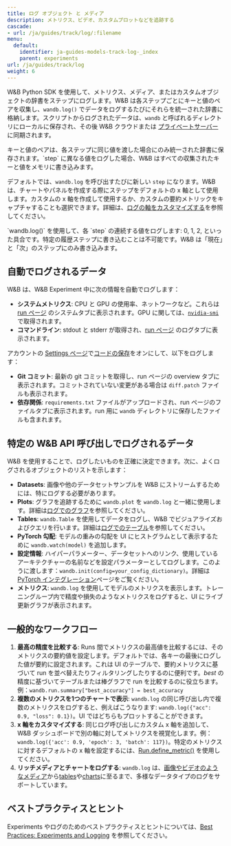 ```yaml
---
title: ログ オブジェクト と メディア
description: メトリクス、ビデオ、カスタムプロットなどを追跡する
cascade:
- url: /ja/guides/track/log/:filename
menu:
  default:
    identifier: ja-guides-models-track-log-_index
    parent: experiments
url: /ja/guides/track/log
weight: 6
---
```


W&B Python SDK を使用して、メトリクス、メディア、またはカスタムオブジェクトの辞書をステップにログします。W&B は各ステップごとにキーと値のペアを収集し、`wandb.log()` でデータをログするたびにそれらを統一された辞書に格納します。スクリプトからログされたデータは、`wandb` と呼ばれるディレクトリにローカルに保存され、その後 W&B クラウドまたは [プライベートサーバー](/ja/guides/hosting/) に同期されます。

<Note>
キーと値のペアは、各ステップに同じ値を渡した場合にのみ統一された辞書に保存されます。`step` に異なる値をログした場合、W&B はすべての収集されたキーと値をメモリに書き込みます。
</Note>

デフォルトでは、`wandb.log` を呼び出すたびに新しい `step` になります。W&B は、チャートやパネルを作成する際にステップをデフォルトの x 軸として使用します。カスタムの x 軸を作成して使用するか、カスタムの要約メトリックをキャプチャすることも選択できます。詳細は、[ログの軸をカスタマイズする](/ja/./customize-logging-axes)を参照してください。

<Warning>
`wandb.log()` を使用して、各 `step` の連続する値をログします: 0, 1, 2, といった具合です。特定の履歴ステップに書き込むことは不可能です。W&B は「現在」と「次」のステップにのみ書き込みます。
</Warning>

## 自動でログされるデータ

W&B は、W&B Experiment 中に次の情報を自動でログします：

* **システムメトリクス**: CPU と GPU の使用率、ネットワークなど。これらは [run ページ](/ja/guides/models/track/runs/) のシステムタブに表示されます。GPU に関しては、[`nvidia-smi`](https://developer.nvidia.com/nvidia-system-management-interface) で取得されます。
* **コマンドライン**: stdout と stderr が取得され、[run ページ](/ja/guides/models/track/runs/) のログタブに表示されます。

アカウントの [Settings ページ](https://wandb.ai/settings)で[コードの保存](http://wandb.me/code-save-colab)をオンにして、以下をログします：

* **Git コミット**: 最新の git コミットを取得し、run ページの overview タブに表示されます。コミットされていない変更がある場合は `diff.patch` ファイルも表示されます。
* **依存関係**: `requirements.txt` ファイルがアップロードされ、run ページのファイルタブに表示されます。run 用に `wandb` ディレクトリに保存したファイルも含まれます。

## 特定の W&B API 呼び出しでログされるデータ

W&B を使用することで、ログしたいものを正確に決定できます。次に、よくログされるオブジェクトのリストを示します：

* **Datasets**: 画像や他のデータセットサンプルを W&B にストリームするためには、特にログする必要があります。
* **Plots**: グラフを追跡するために `wandb.plot` を `wandb.log` と一緒に使用します。詳細は[ログでのグラフ](/ja/./plots)を参照してください。
* **Tables**: `wandb.Table` を使用してデータをログし、W&B でビジュアライズおよびクエリを行います。詳細は[ログでのテーブル](/ja/./log-tables)を参照してください。
* **PyTorch 勾配**: モデルの重みの勾配を UI にヒストグラムとして表示するために `wandb.watch(model)` を追加します。
* **設定情報**: ハイパーパラメーター、データセットへのリンク、使用しているアーキテクチャーの名前などを設定パラメーターとしてログします。このように渡します：`wandb.init(config=your_config_dictionary)`。詳細は[PyTorch インテグレーション](/ja/guides/integrations/pytorch)ページをご覧ください。
* **メトリクス**: `wandb.log` を使用してモデルのメトリクスを表示します。トレーニングループ内で精度や損失のようなメトリクスをログすると、UI にライブ更新グラフが表示されます。

## 一般的なワークフロー

1. **最高の精度を比較する**: Runs 間でメトリクスの最高値を比較するには、そのメトリクスの要約値を設定します。デフォルトでは、各キーの最後にログした値が要約に設定されます。これは UI のテーブルで、要約メトリクスに基づいて run を並べ替えたりフィルタリングしたりするのに便利です。_best_ の精度に基づいてテーブルまたは棒グラフで run を比較するのに役立ちます。例：`wandb.run.summary["best_accuracy"] = best_accuracy`
2. **複数のメトリクスを1つのチャートで表示**: `wandb.log` の同じ呼び出し内で複数のメトリクスをログすると、例えばこうなります: `wandb.log({"acc": 0.9, "loss": 0.1})`。UI ではどちらもプロットすることができます。
3. **x 軸をカスタマイズする**: 同じログ呼び出しにカスタム x 軸を追加して、W&B ダッシュボードで別の軸に対してメトリクスを視覚化します。例：`wandb.log({'acc': 0.9, 'epoch': 3, 'batch': 117})`。特定のメトリクスに対するデフォルトの x 軸を設定するには、[Run.define_metric()](/ja/ref/python/run.md#define_metric) を使用してください。
4. **リッチメディアとチャートをログする**: `wandb.log` は、[画像やビデオのようなメディア](/ja/./media)から[tables](/ja/./log-tables)や[charts](/ja/guides/models/app/features/custom-charts/)に至るまで、多様なデータタイプのログをサポートしています。

## ベストプラクティスとヒント

Experiments やログのためのベストプラクティスとヒントについては、[Best Practices: Experiments and Logging](https://wandb.ai/wandb/pytorch-lightning-e2e/reports/W-B-Best-Practices-Guide--VmlldzozNTU1ODY1#w&b-experiments-and-logging) を参照してください。